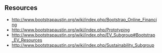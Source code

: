 == Resources ==
* http://www.bootstrapaustin.org/wiki/index.php/Bootstrap_Online_Financing
* http://www.bootstrapaustin.org/wiki/index.php/Prototyping
* http://www.bootstrapaustin.org/wiki/index.php/EV_Subgroup#Bootstrap_EV_Resources
* http://www.bootstrapaustin.org/wiki/index.php/Sustainability_Subgroup
{{stub}}